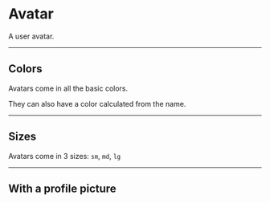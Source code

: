 
# Avatar

A user avatar.

-----
## Colors

Avatars come in all the basic colors.

<ComponentPreview code={colorCode} />

They can also have a color calculated from the name.

<ComponentPreview code={customColorCode} />

-----
## Sizes

Avatars come in 3 sizes: `sm`, `md`, `lg`

<ComponentPreview code={sizeCode} />

-----
## With a profile picture

<ComponentPreview code={pictureCode} />
